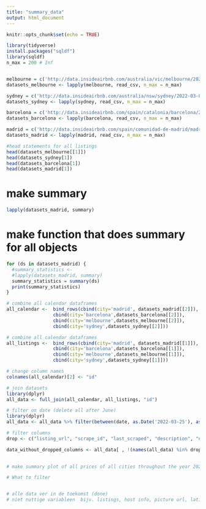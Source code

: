 ```yaml
---
title: "summary_data"
output: html_document
---
```


```r
knitr::opts_chunk$set(echo = TRUE)
```



```r
library(tidyverse)
install.packages("sqldf")
library(sqldf)
n_max = 200 # Inf


melbourne = c('http://data.insideairbnb.com/australia/vic/melbourne/2022-03-09/data/listings.csv.gz', 'http://data.insideairbnb.com/australia/vic/melbourne/2022-03-09/data/calendar.csv.gz', 'http://data.insideairbnb.com/australia/vic/melbourne/2022-03-09/data/reviews.csv.gz')
datasets_melbourne <- lapply(melbourne, read_csv, n_max = n_max)

sydney = c('http://data.insideairbnb.com/australia/nsw/sydney/2022-03-09/data/listings.csv.gz', 'http://data.insideairbnb.com/australia/nsw/sydney/2022-03-09/data/calendar.csv.gz', 'http://data.insideairbnb.com/australia/nsw/sydney/2022-03-09/data/reviews.csv.gz')
datasets_sydney <- lapply(sydney, read_csv, n_max = n_max)

barcelona = c('http://data.insideairbnb.com/spain/catalonia/barcelona/2022-03-10/data/listings.csv.gz', 'http://data.insideairbnb.com/spain/catalonia/barcelona/2022-03-10/data/calendar.csv.gz', 'http://data.insideairbnb.com/spain/catalonia/barcelona/2022-03-10/data/reviews.csv.gz')
datasets_barcelona <- lapply(barcelona, read_csv, n_max = n_max)

madrid = c('http://data.insideairbnb.com/spain/comunidad-de-madrid/madrid/2022-03-10/data/listings.csv.gz', 'http://data.insideairbnb.com/spain/comunidad-de-madrid/madrid/2022-03-10/data/calendar.csv.gz', 'http://data.insideairbnb.com/spain/comunidad-de-madrid/madrid/2022-03-10/data/reviews.csv.gz')
datasets_madrid <- lapply(madrid, read_csv, n_max = n_max)
```


```r
#head statements for all listings
head(datasets_melbourne[[1]])
head(datasets_sydney[1])
head(datasets_barcelona[1])
head(datasets_madrid[1])
```

# make summary
```r
lapply(datasets_madrid, summary)

```


# make function that does summary for all objects
```r
for (ds in datasets_madrid) {
  #summary_statistics <- 
  #lapply(datasets_madrid, summary)
  summary_statistics = summary(ds)
  print(summary_statistics)
}
```


```r
# combine all calendar dataframes
all_calendar <-  bind_rows(cbind(city='madrid', datasets_madrid[[2]]), 
                 cbind(city='barcelona',datasets_barcelona[[2]]),
                 cbind(city='melbourne',datasets_melbourne[[2]]),
                 cbind(city='sydney',datasets_sydney[[2]]))
```


```r
# combine all calendar dataframes
all_listings <-  bind_rows(cbind(city='madrid', datasets_madrid[[1]]), 
                 cbind(city='barcelona',datasets_barcelona[[1]]),
                 cbind(city='melbourne',datasets_melbourne[[1]]),
                 cbind(city='sydney',datasets_sydney[[1]]))
```



```r
# change column names
colnames(all_calendar)[2] <- "id"
```


```r
# join datasets
library(dplyr)
all_data <- full_join(all_calendar, all_listings, "id")

```

```r
# filter on date (delete all after June)
library(dplyr)
all_data <- all_data %>% filter(between(date, as.Date('2022-03-25'), as.Date('2022-06-05')))

```

```r
# filter columns
drop <- c("listing_url", "scrape_id", "last_scraped", "description", "neighborhood_overview", "picture_url", "host_url", "host_name", "host_since", "host_location", "host_about", "host_response_time", "host_response_rate", "host_acceptance_rate", "host_thumbnail_url", "host_picture_url", "host_neighborhood", "host_listings_count", "host_total_listings_count", "host_verification", "host_has_profile_pic", "host_identity_verified", "latitude", "longitude", "bathrooms", "bathrooms_text", "minimum_minimum_nights", "maximum_minimum_nights", "minimum_maximum_nights", "maximum_maximum_nights", "minimum_nights_avg", "maximum_nights_avg", "calendar_updated", "availability_30", "availability_60", "availability_90", "availability_365", "calendar_last_scraped", "number_of_reviews_ltm", "number_of_reviews_l30d", "first_review", "last_review", "license", "instant_bookable", "calculated_host_listings_count", "calculated_host_listings_count_entire_homes", "calculated_host_listings_count_private_rooms", "calculated_host_listings_count_shared_rooms", "city.y", "price.y", "minimum_nights.y", "maximum_nights.y")

data_without_dropped_columns <- all_data[ , !(names(all_data) %in% drop)]
  
```


```r
# make summary plot of all prices of all cities throughout the year 2022

```




```r
# What to filter


# alle data ver in de toekomst (done)
# niet nuttige variableen  bijv. listings, host info, picture url, latitude/longtitude
```







